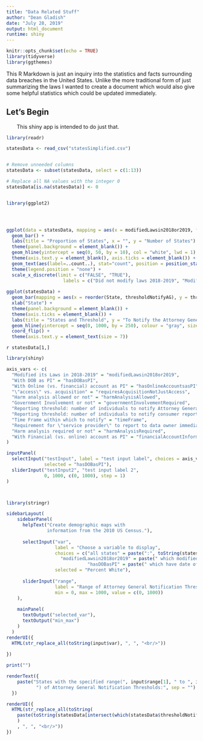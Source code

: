 ```yaml
---
title: "Data Related Stuff"
author: "Dean Gladish"
date: "July 28, 2019"
output: html_document
runtime: shiny
---
```


```r
knitr::opts_chunk$set(echo = TRUE)
library(tidyverse)
library(ggthemes)
```


This R Markdown is just an inquiry into the statistics and facts surrounding data breaches in the United States.  Unlike the more traditional form of just summarizing the laws I wanted to create a document which would also give some helpful statistics which could be updated immediately.  

## Let's Begin


\ \ \ \ \ \ \ This shiny app is intended to do just that.  

```r
library(readr)

statesData <- read_csv("statesSimplified.csv")


# Remove unneeded columns
statesData <- subset(statesData, select = c(1:13))

# Replace all NA values with the integer 0
statesData[is.na(statesData)] <- 0


library(ggplot2)




ggplot(data = statesData, mapping = aes(x = modifiedLawsin2018or2019, fill = modifiedLawsin2018or2019)) + 
  geom_bar() + 
  labs(title = "Proportion of States", x = "", y = "Number of States") + 
  theme(panel.background = element_blank()) + 
  geom_hline(yintercept = seq(0, 50, by = 10), col = "white", lwd = 1) + 
  theme(axis.text.y = element_blank(), axis.ticks = element_blank()) +
  geom_text(aes(label=..count..), stat="count", position = position_stack(), vjust = 1.5, color = "white") + 
  theme(legend.position = "none") + 
  scale_x_discrete(limit = c("FALSE", "TRUE"),
                     labels = c("Did not modify laws 2018-2019", "Modified laws 2018-2019"))
  
ggplot(statesData) + 
  geom_bar(mapping = aes(x = reorder(State, thresholdNotifyAG), y = thresholdNotifyAG), stat = "identity") + 
  xlab("State") + 
  theme(panel.background = element_blank()) + 
  theme(axis.ticks = element_blank()) + 
  labs(title = "States and Threshold", y = "To Notify the Attorney General") + 
  geom_hline(yintercept = seq(0, 1000, by = 250), colour = "gray", size = 1, linetype = 21) + 
  coord_flip() + 
  theme(axis.text.y = element_text(size = 7))


```

`r statesData[1,]`

```r
library(shiny)

axis_vars <- c(
  "Modified its Laws in 2018-2019" = "modifiedLawsin2018or2019", 
  "With DOB as PI" = "hasDOBasPI", 
  "With Online (vs. financial) account as PI" = "hasOnlineAccountsasPI", 
  "\"access\" vs. acquisition" = "requiresAcquisitionNotJustAccess", 
  "Harm analysis allowed or not" = "harmAnalysisAllowed", 
  "Government Involvement or not" = "governmentInvolvementRequired", 
  "Reporting threshold: number of individuals to notify Attorney General" = "thresholdNotifyAG",
  "Reporting threshold: number of individuals to notify consumer reporting agency" = "thresholdNotifyCRA", 
  "Time Frame within which to notify" = "timeFrame", 
  "Requirement for \"service provider\" to report to data owner immediately or not" = "serviceProvidersNotifyImmediately", 
  "Harm analysis required or not" = "harmAnalysisRequired", 
  "With Financial (vs. online) account as PI" = "financialAccountInformationisPI"
)

inputPanel(
  selectInput("testInput", label = "test input label", choices = axis_vars, 
              selected = "hasDOBasPI"),
  sliderInput("testInput2", "test input label 2",
              0, 1000, c(0, 1000), step = 1)
) 



library(stringr)

sidebarLayout(
    sidebarPanel(
      helpText("Create demographic maps with 
               information from the 2010 US Census."),
      
      selectInput("var", 
                  label = "Choose a variable to display",
                  choices = c("all states" = paste(":", toString(statesData$State), sep = "<br/>"),
                    "modifiedLawsin2018or2019" = paste(" which modified their laws in 2018 or 2019:", toString(statesData[which(statesData$modifiedLawsin2018or2019),]$State), sep = "<br/>"), 
                              "hasDOBasPI" = paste(" which have date of birth as personal information:", toString(statesData[which(statesData$hasDOBasPI),]$State), sep = "<br/>")),
                  selected = "Percent White"),
      
      sliderInput("range", 
                  label = "Range of Attorney General Notification Thresholds:",
                  min = 0, max = 1000, value = c(0, 1000))
    ),
    
    mainPanel(
      textOutput("selected_var"),
      textOutput("min_max")
    )
  )
renderUI({
  HTML(str_replace_all(toString(input$var), ", ", "<br/>"))
  
})

print("")

renderText({ 
    paste("States with the specified range(", input$range[1], " to ", input$range[2], 
           ") of Attorney General Notification Thresholds:", sep = "")
  })

renderUI({
  HTML(str_replace_all(toString(
    paste(toString(statesData[intersect(which(statesData$thresholdNotifyAG >= input$range[1]), which(statesData$thresholdNotifyAG <= input$range[2])),]$State))
    )
    , ", ", "<br/>"))
})

```












